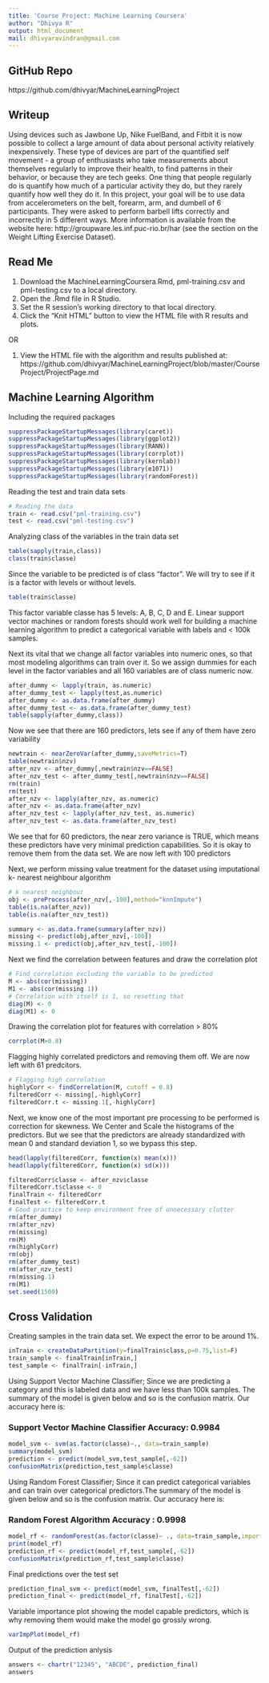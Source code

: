 ```yaml
---
title: 'Course Project: Machine Learning Coursera'
author: "Dhivya R"
output: html_document
mail: dhivyaravindran@gmail.com
---
```

## GitHub Repo
https://github.com/dhivyar/MachineLearningProject

## Writeup

Using devices such as Jawbone Up, Nike FuelBand, and Fitbit it is now possible to collect a large amount of data about personal activity relatively inexpensively. These type of devices are part of the quantified self movement - a group of enthusiasts who take measurements about themselves regularly to improve their health, to find patterns in their behavior, or because they are tech geeks. One thing that people regularly do is quantify how much of a particular activity they do, but they rarely quantify how well they do it. In this project, your goal will be to use data from accelerometers on the belt, forearm, arm, and dumbell of 6 participants. They were asked to perform barbell lifts correctly and incorrectly in 5 different ways. More information is available from the website here: http://groupware.les.inf.puc-rio.br/har (see the section on the Weight Lifting Exercise Dataset). 

## Read Me

1. Download the MachineLearningCoursera.Rmd, pml-training.csv and pml-testing.csv to a local directory.
2. Open the .Rmd file in R Studio.
3. Set the R session's working directory to that local directory.
3. Click the "Knit HTML" button to view the HTML file with R results and plots.

OR

1. View the HTML file with the algorithm and results published at:
https://github.com/dhivyar/MachineLearningProject/blob/master/CourseProject/ProjectPage.md

## Machine Learning Algorithm

Including the required packages

```r
suppressPackageStartupMessages(library(caret))
suppressPackageStartupMessages(library(ggplot2))
suppressPackageStartupMessages(library(RANN))
suppressPackageStartupMessages(library(corrplot))
suppressPackageStartupMessages(library(kernlab))
suppressPackageStartupMessages(library(e1071))
suppressPackageStartupMessages(library(randomForest))
```

Reading the test and train data sets
```r
# Reading the data
train <- read.csv("pml-training.csv")
test <- read.csv("pml-testing.csv")
```

Analyzing class of the variables in the train data set
```r
table(sapply(train,class))
class(train$classe)
```

Since the variable to be predicted is of class "factor". We will try to see if it is a factor with levels 
or without levels.

```r
table(train$classe)
```

This factor variable classe has 5 levels: A, B, C, D and E. Linear support vector machines or random forests should work well for building a machine learning algorithm to predict a categorical variable with labels and < 100k samples.

Next its vital that we change all factor variables into numeric ones, so that most modeling algorithms
can train over it. So we assign dummies for each level in the factor variables and all 160 variables are
of class numeric now.
```r
after_dummy <- lapply(train, as.numeric)
after_dummy_test <- lapply(test,as.numeric)
after_dummy <- as.data.frame(after_dummy)
after_dummy_test <- as.data.frame(after_dummy_test)
table(sapply(after_dummy,class))
```
Now we see that there are 160 predictors, lets see if any of them have zero variability
```r
newtrain <- nearZeroVar(after_dummy,saveMetrics=T)
table(newtrain$nzv)
after_nzv <- after_dummy[,newtrain$nzv==FALSE]
after_nzv_test <- after_dummy_test[,newtrain$nzv==FALSE]
rm(train)
rm(test)
after_nzv <- lapply(after_nzv, as.numeric)
after_nzv <- as.data.frame(after_nzv)
after_nzv_test <- lapply(after_nzv_test, as.numeric)
after_nzv_test <- as.data.frame(after_nzv_test)
```

We see that for 60 predictors, the near zero variance is TRUE, which means these predictors have very minimal prediction capabilities. So it is okay to remove them from the data set. We are now left with 100 
predictors

Next, we perform missing value treatment for the dataset using imputational k- nearest neighbour algorithm
```r
# k nearest neighbour
obj <- preProcess(after_nzv[,-100],method="knnImpute")
table(is.na(after_nzv))
table(is.na(after_nzv_test))

summary <- as.data.frame(summary(after_nzv))
missing <- predict(obj,after_nzv[,-100])
missing.1 <- predict(obj,after_nzv_test[,-100])
```

Next we find the correlation between features and draw the correlation plot
```r
# Find correlation excluding the variable to be predicted
M <- abs(cor(missing))
M1 <- abs(cor(missing.1))
# Correlation with itself is 1, so resetting that 
diag(M) <- 0
diag(M1) <- 0
```

Drawing the correlation plot for features with correlation > 80%
```r
corrplot(M>0.8)
```

Flagging highly correlated predictors and removing them off. We are now left with 61 predcitors.
```r
# Flagging high correlation
highlyCorr <- findCorrelation(M, cutoff = 0.8)
filteredCorr <- missing[,-highlyCorr]
filteredCorr.t <- missing.1[,-highlyCorr]
```

Next, we know one of the most important pre processing to be performed is correction for skewness.
We Center and Scale the histograms of the predictors. But we see that the predictors are already
standardized with mean 0 and standard deviation 1, so we bypass this step.

```r
head(lapply(filteredCorr, function(x) mean(x)))
head(lapply(filteredCorr, function(x) sd(x)))
```

```r
filteredCorr$classe <- after_nzv$classe
filteredCorr.t$classe <- 0
finalTrain <- filteredCorr
finalTest <- filteredCorr.t
# Good practice to keep environment free of unnecessary clutter
rm(after_dummy)
rm(after_nzv)
rm(missing)
rm(M)
rm(highlyCorr)
rm(obj)
rm(after_dummy_test)
rm(after_nzv_test)
rm(missing.1)
rm(M1)
set.seed(1500)
```

## Cross Validation

Creating samples in the train data set. We expect the error to be around 1%. 
```r
inTrain <- createDataPartition(y=finalTrain$class,p=0.75,list=F)
train_sample <- finalTrain[inTrain,]
test_sample <- finalTrain[-inTrain,]
```

Using Support Vector Machine Classifier; Since we are predicting a category and this is labeled data and
we have less than 100k samples. The summary of the model is given below and so is the confusion matrix.
Our accuracy here is:

### Support Vector Machine Classifier Accuracy: 0.9984  
```r
model_svm <- svm(as.factor(classe)~., data=train_sample)
summary(model_svm)
prediction <- predict(model_svm,test_sample[,-62])
confusionMatrix(prediction,test_sample$classe)
```

Using Random Forest Classifier; Since it can predict categorical variables and can train over categorical predictors.The summary of the model is given below and so is the confusion matrix. Our accuracy here is: 

### Random Forest Algorithm Accuracy : 0.9998  
```r
model_rf <- randomForest(as.factor(classe)~ ., data=train_sample,importance=TRUE,proximity=TRUE)
print(model_rf)
prediction_rf <- predict(model_rf,test_sample[,-62])
confusionMatrix(prediction_rf,test_sample$classe)
```

Final predictions over the test set
```r
prediction_final_svm <- predict(model_svm, finalTest[,-62])
prediction_final <- predict(model_rf, finalTest[,-62])
```

Variable importance plot showing the model capable predictors, which is why removing them would make the model go grossly wrong.
```r
varImpPlot(model_rf)
```

Output of the prediction anlysis
```r
answers <- chartr("12345", "ABCDE", prediction_final)
answers
```
